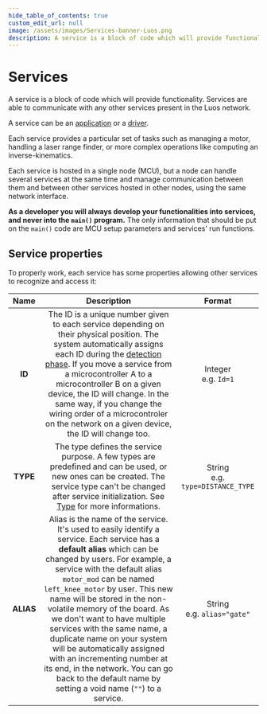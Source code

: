 ```yaml
---
hide_table_of_contents: true
custom_edit_url: null
image: /assets/images/Services-banner-Luos.png
description: A service is a block of code which will provide functionality. Services are able to communicate with any other services present in the Luos network.
---
```



# Services

A service is a block of code which will provide functionality. Services are able to communicate with any other services present in the Luos network.

A service can be an [application](./create-services#apps-guidelines) or a [driver](./create-services#drivers-guidelines).

Each service provides a particular set of tasks such as managing a motor, handling a laser range finder, or more complex operations like computing an inverse-kinematics.

Each service is hosted in a single <Tooltip def={customFields.node_def}>node</Tooltip> (MCU), but a node can handle several services at the same time and manage communication between them and between other services hosted in other nodes, using the same network interface.

**As a developer you will always develop your functionalities into services, and never into the `main()` program.** The only information that should be put on the `main()` code are MCU setup parameters and services' run functions.

## Service properties

To properly work, each service has some properties allowing other services to recognize and access it:

|   Name    |                                                                                                                                                                                                                                                                                         Description                                                                                                                                                                                                                                                                                         |                Format                 |
| :-------: | :-----------------------------------------------------------------------------------------------------------------------------------------------------------------------------------------------------------------------------------------------------------------------------------------------------------------------------------------------------------------------------------------------------------------------------------------------------------------------------------------------------------------------------------------------------------------------------------------: | :-----------------------------------: |
|  **ID**   |                                                                                  The ID is a unique number given to each service depending on their physical position. The system automatically assigns each ID during the [detection phase](./routing-table). If you move a service from a microcontroller A to a microcontroller B on a given device, the ID will change. In the same way, if you change the wiring order of a microcontroler on the network on a given device, the ID will change too.                                                                                   |       Integer<br />e.g. `Id=1`        |
| **TYPE**  |                                                                                                                                                                                  The type defines the service purpose. A few types are predefined and can be used, or new ones can be created. The service type can't be changed after service initialization. See [Type](./types) for more informations.                                                                                                                                                                                   | String<br />e.g. `type=DISTANCE_TYPE` |
| **ALIAS** | Alias is the name of the service. It's used to easily identify a service. Each service has a **default alias** which can be changed by users. For example, a service with the default alias `motor_mod` can be named `left_knee_motor` by user. This new name will be stored in the non-volatile memory of the board. As we don't want to have multiple services with the same name, a duplicate name on your system will be automatically assigned with an incrementing number at its end, in the network. You can go back to the default name by setting a void name (`""`) to a service. |    String<br />e.g. `alias="gate"`    |
